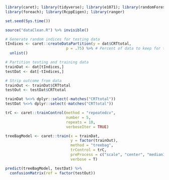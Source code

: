 ```r
library(caret); library(tidyverse); library(e1071); library(randomForest); 
library(foreach); library(RcppEigen); library(ranger)

set.seed(Sys.time())
```

```r
source("dataClean.R") %>% invisible()

# Generate random indices for testing data
tIndices <- caret::createDataPartition(y = dat$CRTtotal,
                           p = .75) %>% # Percent of data to keep for training
  unlist()

# Partition testing and training data
trainDat <- dat[tIndices,]
testDat <- dat[-tIndices,]

# Strip outcome from data
trainOut <- trainDat$CRTtotal
testOut <- testDat$CRTtotal

trainDat %<>% dplyr::select(-matches("CRTtotal"))
testDat %<>% dplyr::select(-matches("CRTtotal"))
```

```r
trC <- caret::trainControl(method = "repeatedcv",
                           number = 5,
                           repeats = 10,
                           verboseIter = TRUE)

treeBagModel <- caret::train(x = trainDat,
                             y = factor(trainOut), 
                             method = "treebag",
                             trControl = trC,
                             preProcess = c("scale", "center", "medianImpute"),
                             verbose = T)

```

```r
predict(treeBagModel, testDat) %>%
  confusionMatrix(ref = factor(testOut))
```

